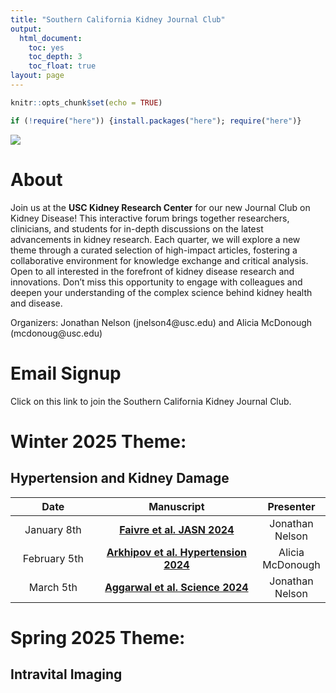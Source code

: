 ---
title: "Southern California Kidney Journal Club"
output:
  html_document: 
    toc: yes
    toc_depth: 3
    toc_float: true
layout: page
---

```{r setup, include=FALSE}
knitr::opts_chunk$set(echo = TRUE)
```


```{r load new packages, echo=FALSE, warning=FALSE, error=FALSE, message=FALSE}

if (!require("here")) {install.packages("here"); require("here")}
```

![](`r here::here("Images", "kidneyjc.png")`)

# About

Join us at the **USC Kidney Research Center** for our new Journal Club on Kidney Disease! This interactive forum brings together researchers, clinicians, and students for in-depth discussions on the latest advancements in kidney research. Each quarter, we will explore a new theme through a curated selection of high-impact articles, fostering a collaborative environment for knowledge exchange and critical analysis. Open to all interested in the forefront of kidney disease research and innovations. Don’t miss this opportunity to engage with colleagues and deepen your understanding of the complex science behind kidney health and disease.

Organizers:
  Jonathan Nelson (jnelson4@usc.edu) and Alicia McDonough (mcdonoug@usc.edu)

# Email Signup

Click on this link to join the Southern California Kidney Journal Club.

# Winter 2025 Theme: 

## Hypertension and Kidney Damage

| Date        | Manuscript           | Presenter  |
| :------: |:-------------:| :----:|
| January 8th       | [**Faivre et al. JASN 2024**](https://pubmed.ncbi.nlm.nih.gov/38652545/)               | Jonathan Nelson |
| February 5th      | [**Arkhipov et al. Hypertension 2024**](https://pubmed.ncbi.nlm.nih.gov/38618734/)     | Alicia McDonough |
| March 5th         | [**Aggarwal et al. Science 2024**](https://pubmed.ncbi.nlm.nih.gov/38386758/)          | Jonathan Nelson |


# Spring 2025 Theme: 

## Intravital Imaging
